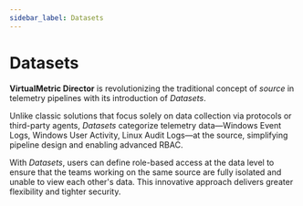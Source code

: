 ```yaml
---
sidebar_label: Datasets
---
```


# Datasets

**VirtualMetric Director** is revolutionizing the traditional concept of _source_ in telemetry pipelines with its introduction of _Datasets_.

Unlike classic solutions that focus solely on data collection via protocols or third-party agents, _Datasets_ categorize telemetry data&mdash;Windows Event Logs, Windows User Activity, Linux Audit Logs&mdash;at the source, simplifying pipeline design and enabling advanced RBAC.

With _Datasets_, users can define role-based access at the data level to ensure that the teams working on the same source are fully isolated and unable to view each other's data. This innovative approach delivers greater flexibility and tighter security.
